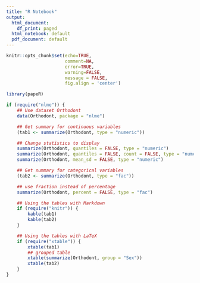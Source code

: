 ```yaml
---
title: "R Notebook"
output:
  html_document:
    df_print: paged
  html_notebook: default
  pdf_document: default
---
```


```r
knitr::opts_chunk$set(echo=TRUE, 
                      comment=NA, 
                      error=TRUE, 
                      warning=FALSE, 
                      message = FALSE, 
                      fig.align = 'center')
```


```r
library(papeR)

if (require("nlme")) {
    ## Use dataset Orthodont
    data(Orthodont, package = "nlme")

    ## Get summary for continuous variables
    (tab1 <- summarize(Orthodont, type = "numeric"))

    ## Change statistics to display
    summarize(Orthodont, quantiles = FALSE, type = "numeric")
    summarize(Orthodont, quantiles = FALSE, count = FALSE, type = "numeric")
    summarize(Orthodont, mean_sd = FALSE, type = "numeric")

    ## Get summary for categorical variables
    (tab2 <- summarize(Orthodont, type = "fac"))

    ## use fraction instead of percentage
    summarize(Orthodont, percent = FALSE, type = "fac")

    ## Using the tables with Markdown
    if (require("knitr")) {
        kable(tab1)
        kable(tab2)
    }

    ## Using the tables with LaTeX
    if (require("xtable")) {
        xtable(tab1)
        ## grouped table
        xtable(summarize(Orthodont, group = "Sex"))
        xtable(tab2)
    }
}
```

